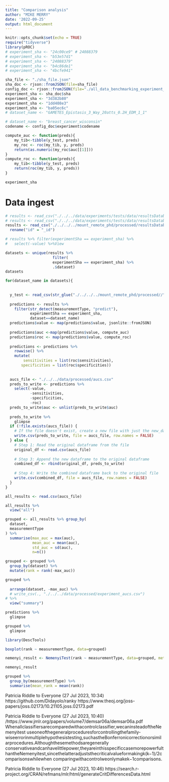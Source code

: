 ```yaml
---
title: "Comparison analysis"
author: "MIKE MERRY"
date: '2022-09-25'
output: html_document
---
```


```r
  
knitr::opts_chunk$set(echo = TRUE)
require("tidyverse")
library(pROC)
# experiment_sha <- "24c00ce9" # 24088379
# experiment_sha <- "b53e57d1" 
# experiment_sha <- "24088379"
# experiment_sha <- "b4c86de1"
# experiment_sha <- "4bcfe941"

sha_file <- "./sha_file.json"
sha_doc <- rjson::fromJSON(file=sha_file)
config_doc <- rjson::fromJSON(file="./all_data_benchmarking_experiment_config.json")
experiment_sha <- sha_doc$sha
experiment_sha <- "3d382b80"
experiment_sha <- "1dd408e3"
experiment_sha <- "ba05ec6c"
# dataset_name <- "GAMETES_Epistasis_3_Way_20atts_0.2H_EDM_1_1"

# dataset_name <- "breast_cancer_wisconsin"
codename <- config_doc$experiment$codename
```

```r
compute_auc <- function(preds){
    my_tib<-tibble(y_test, preds)
    my_roc <- roc(my_tib, y, preds)
    return(as.numeric(my_roc$auc[[1]]))
}
compute_roc <- function(preds){
    my_tib<-tibble(y_test, preds)
    return(roc(my_tib, y, preds))
}
```


```r
experiment_sha
```


# Data ingest

```r
# results <- read_csv("./../../data/experiments/tests/data/resultsDatabase.csv")
# results <- read_csv("./../../data/experiments/tests/data/resultsDatabase_mlrig.csv")
results <- read_csv("./../../../mount_remote_phd/processed/resultsDatabase.csv") %>%
  rename("id" = "_id")

# results %>% filter(experimentSha == experiment_sha) %>%
#   select(-value) %>%View

```

```r
datasets <- unique(results %>%
                     filter(
                     experimentSha == experiment_sha) %>%
                     .$dataset)
datasets
```


```r

for(dataset_name in datasets){
  
  
  y_test <- read_csv(str_glue("./../../../mount_remote_phd/processed//",codename,"/",experiment_sha, "/",dataset_name,"/y_test.csv"))
  
  predictions <- results %>%
    filter(str_detect(measurementType, "predict"),
           experimentSha == experiment_sha,
           dataset==dataset_name)
  predictions$value <- map(predictions$value, jsonlite::fromJSON)
  
  predictions$auc <-map(predictions$value, compute_auc)
  predictions$roc <- map(predictions$value, compute_roc)
  
  predictions <- predictions %>% 
    rowwise() %>%
    mutate(
        sensitivities = list(roc$sensitivities),
       specificities = list(roc$specificities))
  
  
  aucs_file <- "./../../data/processed/aucs.csv"
  preds_to_write <- predictions %>%
    select(-value, 
           -sensitivities, 
           -specificities,
           -roc)
  preds_to_write$auc <- unlist(preds_to_write$auc)
  
  preds_to_write %>%
    glimpse
  if (!file.exists(aucs_file)) {
    # If the file doesn't exist, create a new file with just the new_data
    write.csv(preds_to_write, file = aucs_file, row.names = FALSE)
  } else {
    # Step 1: Read the original dataframe from the file
    original_df <- read.csv(aucs_file)
  
    # Step 3: Append the new dataframe to the original dataframe
    combined_df <- rbind(original_df, preds_to_write)
  
    # Step 4: Write the combined dataframe back to the original file
    write.csv(combined_df, file = aucs_file, row.names = FALSE)
  }
}
```
```r
all_results <- read.csv(aucs_file)
```

```r
all_results %>%
  view("all")
```



```r
grouped <- all_results %>% group_by(
  dataset,
  measurementType
) %>%
  summarise(max_auc = max(auc),
            mean_auc = mean(auc),
            std_auc = sd(auc),
            n=n()) 

grouped <- grouped %>%
  group_by(dataset) %>%
  mutate(rank = rank(-max_auc))

grouped %>%
  
  arrange(dataset, -max_auc) %>%
  # write_csv(., "./../../data/processed/experiment_aucs.csv")
# %>%
  view("summary")
```


```r
predictions %>%
  glimpse
```

```r
grouped %>%
  glimpse

library(DescTools)

boxplot(rank ~ measurementType, data=grouped)

nemenyi_result <- NemenyiTest(rank ~ measurementType, data=grouped, method = "nemenyi")

nemenyi_result
```

```r
grouped %>%
  group_by(measurementType) %>%
  summarise(mean_rank = mean(rank))
```

Patricia Riddle to Everyone (27 Jul 2023, 10:34)
https://github.com/Didayolo/ranky
https://www.theoj.org/joss-papers/joss.02173/10.21105.joss.02173.pdf
 
Patricia Riddle to Everyone (27 Jul 2023, 10:40)
/https://www.jmlr.org/papers/volume7/demsar06a/demsar06a.pdf
Whenallclassifiersarecomparedwithacontrolclassifier,wecaninsteadoftheNemenyitest useoneofthegeneralproceduresforcontrollingthefamily-wiseerrorinmultiplehypothesistesting,suchastheBonferronicorrectionorsimilarprocedures.Althoughthesemethodsaregenerally conservativeandcanhavelittlepower,theyareinthisspecificcasemorepowerfulthantheNemenyitest,sincethelatteradjuststhecriticalvalueformakingk(k−1)/2comparisonswhilewhen comparingwithacontrolweonlymakek−1comparisons.
 
Patricia Riddle to Everyone (27 Jul 2023, 10:46)
https://search.r-project.org/CRAN/refmans/mlr/html/generateCritDifferencesData.html